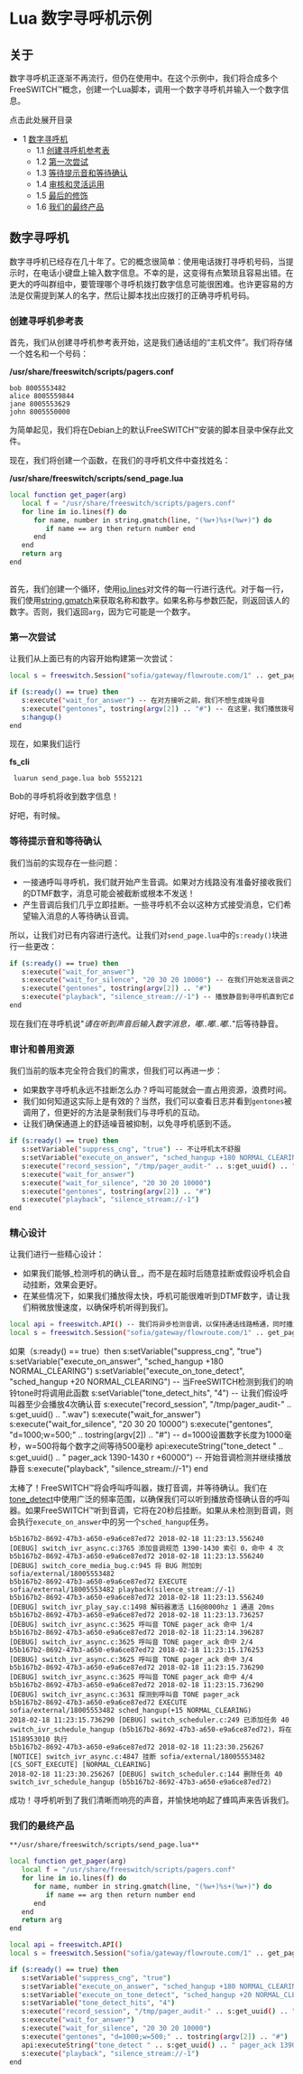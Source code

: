 # Lua 数字寻呼机示例 

## 关于

数字寻呼机正逐渐不再流行，但仍在使用中。在这个示例中，我们将合成多个FreeSWITCH™概念，创建一个Lua脚本，调用一个数字寻呼机并输入一个数字信息。

点击此处展开目录

* 1 [数字寻呼机](#数字寻呼机)
   * 1.1 [创建寻呼机参考表](#创建寻呼机参考表)
   * 1.2 [第一次尝试](#数字寻呼机)
   * 1.3 [等待提示音和等待确认](#等待提示音和等待确认)
   * 1.4 [审核和灵活运用](#审核和灵活运用)
   * 1.5 [最后的修饰](#最后的修饰)
   * 1.6 [我们的最终产品](#我们的最终产品)

## 数字寻呼机

数字寻呼机已经存在几十年了。它的概念很简单：使用电话拨打寻呼机号码，当提示时，在电话小键盘上输入数字信息。不幸的是，这变得有点繁琐且容易出错。在更大的呼叫群组中，要管理哪个寻呼机拨打数字信息可能很困难。也许更容易的方法是仅需提到某人的名字，然后让脚本找出应拨打的正确寻呼机号码。

### 创建寻呼机参考表

首先，我们从创建寻呼机参考表开始，这是我们通话组的“主机文件”。我们将存储一个姓名和一个号码：

**/usr/share/freeswitch/scripts/pagers.conf**

```text
bob 8005553482
alice 8005559844
jane 8005553629
john 8005550000
```

为简单起见，我们将在Debian上的默认FreeSWITCH™安装的脚本目录中保存此文件。

现在，我们将创建一个函数，在我们的寻呼机文件中查找姓名：

**/usr/share/freeswitch/scripts/send\_page.lua**

```bash
local function get_pager(arg)
   local f = "/usr/share/freeswitch/scripts/pagers.conf"
   for line in io.lines(f) do
      for name, number in string.gmatch(line, "(%w+)%s+(%w+)") do
         if name == arg then return number end
      end
   end
   return arg
end
 

```
首先，我们创建一个循环，使用[io.lines](http://www.lua.org/manual/5.2/manual.html#pdf-io.lines)对文件的每一行进行迭代。对于每一行，我们使用[string.gmatch](http://www.lua.org/manual/5.2/manual.html#pdf-string.gmatch)来获取名称和数字。如果名称与参数匹配，则返回该人的数字。否则，我们返回`arg`，因为它可能是一个数字。

### 第一次尝试

让我们从上面已有的内容开始构建第一次尝试：

```bash
local s = freeswitch.Session("sofia/gateway/flowroute.com/1" .. get_pager(argv[1])) -- 第一个参数可以是姓名或寻呼机号码

if (s:ready() == true) then
   s:execute("wait_for_answer") -- 在对方接听之前，我们不想生成拨号音
   s:execute("gentones", tostring(argv[2]) .. "#") -- 在这里，我们播放拨号音给寻呼机，以数字信息结尾的话要加上#
   s:hangup()
end
```

现在，如果我们运行

**fs\_cli**

```text
 luarun send_page.lua bob 5552121
```

Bob的寻呼机将收到数字信息！

好吧，有时候。

### 等待提示音和等待确认

我们当前的实现存在一些问题：

* 一接通呼叫寻呼机，我们就开始产生音调。如果对方线路没有准备好接收我们的DTMF数字，消息可能会被截断或根本不发送！
* 产生音调后我们几乎立即挂断。一些寻呼机不会以这种方式接受消息，它们希望输入消息的人等待确认音调。

所以，让我们对已有内容进行迭代。让我们对`send_page.lua`中的`s:ready()`块进行一些更改：

```bash
if (s:ready() == true) then
   s:execute("wait_for_answer")
   s:execute("wait_for_silence", "20 30 20 10000") -- 在我们开始发送音调之前，等待寻呼机静音
   s:execute("gentones", tostring(argv[2]) .. "#")
   s:execute("playback", "silence_stream://-1") -- 播放静音到寻呼机直到它自己挂断
end
```

现在我们在寻呼机说"_请在听到声音后输入数字消息，嘟..嘟..嘟.._"后等待静音。

### 审计和善用资源

我们当前的版本完全符合我们的需求，但我们可以再进一步：

* 如果数字寻呼机永远不挂断怎么办？呼叫可能就会一直占用资源，浪费时间。
* 我们如何知道这实际上是有效的？当然，我们可以查看日志并看到`gentones`被调用了，但更好的方法是录制我们与寻呼机的互动。
* 让我们确保通道上的舒适噪音被抑制，以免寻呼机感到不适。

```bash
if (s:ready() == true) then
   s:setVariable("suppress_cng", "true") -- 不让呼机太不舒服
   s:setVariable("execute_on_answer", "sched_hangup +180 NORMAL_CLEARING") -- 3分钟后自动挂断
   s:execute("record_session", "/tmp/pager_audit-" .. s:get_uuid() .. ".wav") -- 为审查目的记录通话记录
   s:execute("wait_for_answer")
   s:execute("wait_for_silence", "20 30 20 10000")
   s:execute("gentones", tostring(argv[2]) .. "#")
   s:execute("playback", "silence_stream://-1")
end
```

### 精心设计

让我们进行一些精心设计：

* 如果我们能够_检测呼机的确认音_，而不是在超时后随意挂断或假设呼机会自动挂断，效果会更好。
* 在某些情况下，如果我们播放得太快，呼机可能很难听到DTMF数字，请让我们稍微放慢速度，以确保呼机听得到我们。

```bash
local api = freeswitch.API() -- 我们将异步检测音调，以保持通话线路畅通，同时播放静音
local s = freeswitch.Session("sofia/gateway/flowroute.com/1" .. get_pager(argv[1]))
```

如果（s:ready() == true）then
   s:setVariable("suppress_cng", "true")
   s:setVariable("execute_on_answer", "sched_hangup +180 NORMAL_CLEARING")
   s:setVariable("execute_on_tone_detect", "sched_hangup +20 NORMAL_CLEARING") -- 当FreeSWITCH检测到我们的响铃tone时将调用此函数
   s:setVariable("tone_detect_hits", "4") -- 让我们假设呼叫器至少会播放4次确认音
   s:execute("record_session", "/tmp/pager_audit-" .. s:get_uuid() .. ".wav")
   s:execute("wait_for_answer")
   s:execute("wait_for_silence", "20 30 20 10000")
   s:execute("gentones", "d=1000;w=500;" .. tostring(argv[2]) .. "#") -- d=1000设置数字长度为1000毫秒，w=500将每个数字之间等待500毫秒
   api:executeString("tone_detect " .. s:get_uuid() .. " pager_ack 1390-1430 r +60000") -- 开始音调检测并继续播放静音
   s:execute("playback", "silence_stream://-1")
end

太棒了！FreeSWITCH™将会呼叫呼叫器，拨打音调，并等待确认。我们在[tone\_detect](../../../Modules/mod-dptools/6586957.mdx#about)中使用广泛的频率范围，以确保我们可以听到播放奇怪确认音的呼叫器。如果FreeSWITCH™听到音调，它将在20秒后挂断。如果从未检测到音调，则会执行`execute_on_answer`中的另一个`sched_hangup`任务。

```text
b5b167b2-8692-47b3-a650-e9a6ce87ed72 2018-02-18 11:23:13.556240 [DEBUG] switch_ivr_async.c:3765 添加音调规范 1390-1430 索引 0，命中 4 次
b5b167b2-8692-47b3-a650-e9a6ce87ed72 2018-02-18 11:23:13.556240 [DEBUG] switch_core_media_bug.c:945 将 BUG 附加到 sofia/external/18005553482
b5b167b2-8692-47b3-a650-e9a6ce87ed72 EXECUTE sofia/external/18005553482 playback(silence_stream://-1)
b5b167b2-8692-47b3-a650-e9a6ce87ed72 2018-02-18 11:23:13.556240 [DEBUG] switch_ivr_play_say.c:1498 解码器激活 L16@8000hz 1 通道 20ms
b5b167b2-8692-47b3-a650-e9a6ce87ed72 2018-02-18 11:23:13.736257 [DEBUG] switch_ivr_async.c:3625 呼叫音 TONE pager_ack 命中 1/4
b5b167b2-8692-47b3-a650-e9a6ce87ed72 2018-02-18 11:23:14.396287 [DEBUG] switch_ivr_async.c:3625 呼叫音 TONE pager_ack 命中 2/4
b5b167b2-8692-47b3-a650-e9a6ce87ed72 2018-02-18 11:23:15.176253 [DEBUG] switch_ivr_async.c:3625 呼叫音 TONE pager_ack 命中 3/4
b5b167b2-8692-47b3-a650-e9a6ce87ed72 2018-02-18 11:23:15.736290 [DEBUG] switch_ivr_async.c:3625 呼叫音 TONE pager_ack 命中 4/4
b5b167b2-8692-47b3-a650-e9a6ce87ed72 2018-02-18 11:23:15.736290 [DEBUG] switch_ivr_async.c:3631 探测到呼叫音 TONE pager_ack
b5b167b2-8692-47b3-a650-e9a6ce87ed72 EXECUTE sofia/external/18005553482 sched_hangup(+15 NORMAL_CLEARING)
2018-02-18 11:23:15.736290 [DEBUG] switch_scheduler.c:249 已添加任务 40 switch_ivr_schedule_hangup (b5b167b2-8692-47b3-a650-e9a6ce87ed72)，将在 1518953010 执行
b5b167b2-8692-47b3-a650-e9a6ce87ed72 2018-02-18 11:23:30.256267 [NOTICE] switch_ivr_async.c:4847 挂断 sofia/external/18005553482 [CS_SOFT_EXECUTE] [NORMAL_CLEARING]
2018-02-18 11:23:30.256267 [DEBUG] switch_scheduler.c:144 删除任务 40 switch_ivr_schedule_hangup (b5b167b2-8692-47b3-a650-e9a6ce87ed72)
```

成功！寻呼机听到了我们清晰而响亮的声音，并愉快地响起了蜂鸣声来告诉我们。

### 我们的最终产品

```bash
**/usr/share/freeswitch/scripts/send_page.lua**

local function get_pager(arg)
   local f = "/usr/share/freeswitch/scripts/pagers.conf"
   for line in io.lines(f) do
      for name, number in string.gmatch(line, "(%w+)%s+(%w+)") do
         if name == arg then return number end
      end
   end
   return arg
end

local api = freeswitch.API()
local s = freeswitch.Session("sofia/gateway/flowroute.com/1" .. get_pager(argv[1]))

if (s:ready() == true) then
   s:setVariable("suppress_cng", "true")
   s:setVariable("execute_on_answer", "sched_hangup +180 NORMAL_CLEARING")
   s:setVariable("execute_on_tone_detect", "sched_hangup +20 NORMAL_CLEARING")
   s:setVariable("tone_detect_hits", "4")
   s:execute("record_session", "/tmp/pager_audit-" .. s:get_uuid() .. ".wav")
   s:execute("wait_for_answer")
   s:execute("wait_for_silence", "20 30 20 10000")
   s:execute("gentones", "d=1000;w=500;" .. tostring(argv[2]) .. "#")
   api:executeString("tone_detect " .. s:get_uuid() .. " pager_ack 1390-1430 r +60000")
   s:execute("playback", "silence_stream://-1")
end
```
